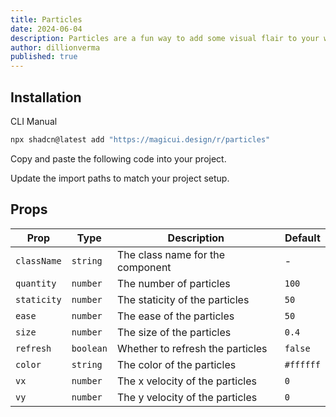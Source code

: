 ```yaml
---
title: Particles
date: 2024-06-04
description: Particles are a fun way to add some visual flair to your website. They can be used to create a sense of depth, movement, and interactivity.
author: dillionverma
published: true
---
```


<ComponentPreview name="particles-demo" />

## Installation

<Tabs defaultValue="cli">

<TabsList>
  <TabsTrigger value="cli">CLI</TabsTrigger>
  <TabsTrigger value="manual">Manual</TabsTrigger>
</TabsList>
<TabsContent value="cli">

```bash
npx shadcn@latest add "https://magicui.design/r/particles"
```

</TabsContent>

<TabsContent value="manual">

<Steps>

<Step>Copy and paste the following code into your project.</Step>

<ComponentSource name="particles" />

<Step>Update the import paths to match your project setup.</Step>

</Steps>

</TabsContent>

</Tabs>

## Props

| Prop        | Type      | Description                      | Default   |
| ----------- | --------- | -------------------------------- | --------- |
| `className` | `string`  | The class name for the component | -         |
| `quantity`  | `number`  | The number of particles          | `100`     |
| `staticity` | `number`  | The staticity of the particles   | `50`      |
| `ease`      | `number`  | The ease of the particles        | `50`      |
| `size`      | `number`  | The size of the particles        | `0.4`     |
| `refresh`   | `boolean` | Whether to refresh the particles | `false`   |
| `color`     | `string`  | The color of the particles       | `#ffffff` |
| `vx`        | `number`  | The x velocity of the particles  | `0`       |
| `vy`        | `number`  | The y velocity of the particles  | `0`       |
